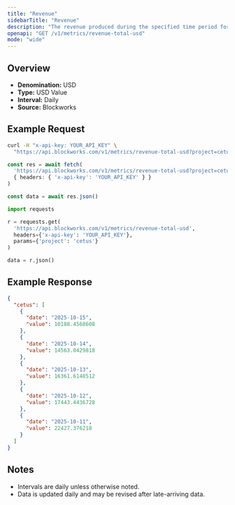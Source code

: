 ```yaml
---
title: "Revenue"
sidebarTitle: "Revenue"
description: "The revenue produced during the specified time period for given project."
openapi: "GET /v1/metrics/revenue-total-usd"
mode: "wide"
---
```


## Overview

- **Denomination:** USD
- **Type:** USD Value
- **Interval:** Daily
- **Source:** Blockworks

## Example Request

<CodeGroup>

```bash cURL
curl -H "x-api-key: YOUR_API_KEY" \
  "https://api.blockworks.com/v1/metrics/revenue-total-usd?project=cetus"
```

```typescript TypeScript
const res = await fetch(
  'https://api.blockworks.com/v1/metrics/revenue-total-usd?project=cetus',
  { headers: { 'x-api-key': 'YOUR_API_KEY' } }
)

const data = await res.json()
```

```python Python
import requests

r = requests.get(
  'https://api.blockworks.com/v1/metrics/revenue-total-usd',
  headers={'x-api-key': 'YOUR_API_KEY'},
  params={'project': 'cetus'}
)

data = r.json()
```

</CodeGroup>

## Example Response

```json
{
  "cetus": [
    {
      "date": "2025-10-15",
      "value": 10188.4568608
    },
    {
      "date": "2025-10-14",
      "value": 14563.0429818
    },
    {
      "date": "2025-10-13",
      "value": 16361.6148512
    },
    {
      "date": "2025-10-12",
      "value": 17443.4436728
    },
    {
      "date": "2025-10-11",
      "value": 22427.376218
    }
  ]
}
```

## Notes
- Intervals are daily unless otherwise noted.
- Data is updated daily and may be revised after late-arriving data.
